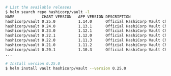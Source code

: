 ```sh
# List the available releases
$ helm search repo hashicorp/vault -l
NAME           	CHART VERSION	APP VERSION	DESCRIPTION
hashicorp/vault	0.25.0       	1.14.0     	Official HashiCorp Vault Chart
hashicorp/vault	0.24.0       	1.13.1     	Official HashiCorp Vault Chart
hashicorp/vault	0.23.0       	1.12.1     	Official HashiCorp Vault Chart
hashicorp/vault	0.22.1       	1.12.0     	Official HashiCorp Vault Chart
hashicorp/vault	0.22.0       	1.11.3     	Official HashiCorp Vault Chart
hashicorp/vault	0.21.0       	1.11.2     	Official HashiCorp Vault Chart
hashicorp/vault	0.20.1       	1.10.3     	Official HashiCorp Vault Chart
...

# Install version 0.25.0
$ helm install vault hashicorp/vault --version 0.25.0
```
